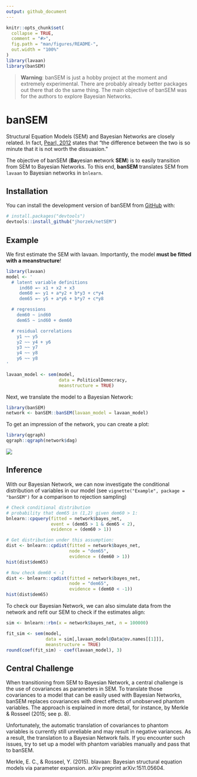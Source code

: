 ```yaml
---
output: github_document
---
```


<!-- README.md is generated from README.Rmd. Please edit that file -->

```r
knitr::opts_chunk$set(
  collapse = TRUE,
  comment = "#>",
  fig.path = "man/figures/README-",
  out.width = "100%"
)
library(lavaan)
library(banSEM)
```

> **Warning**: banSEM is just a hobby project at the moment and extremely experimental. 
There are probably already better packages out there that do the same thing. The main
objective of banSEM was for the authors to explore Bayesian Networks.

# banSEM

Structural Equation Models (SEM) and Bayesian Networks are closely related. In fact,
[Pearl, 2012](http://causality.cs.ucla.edu/blog/index.php/2012/12/07/on-structural-equations-versus-causal-bayes-networks/)
states that "the difference between the two is so minute that it is not worth the dissuasion."

The objective of banSEM (**Ba**yesian **n**etwork **SEM**) is to easily transition 
from SEM to Bayesian Networks. To this end, **banSEM** translates SEM from `lavaan` 
to Bayesian networks in `bnlearn`.

## Installation

You can install the development version of banSEM from [GitHub](https://github.com/jhorzek/banSEM/) with:

``` r
# install.packages("devtools")
devtools::install_github("jhorzek/netSEM")
```


## Example

We first estimate the SEM with lavaan. Importantly, the model **must be fitted
with a meanstructure**!

```r
library(lavaan)
model <- '
  # latent variable definitions
     ind60 =~ x1 + x2 + x3
     dem60 =~ y1 + a*y2 + b*y3 + c*y4
     dem65 =~ y5 + a*y6 + b*y7 + c*y8

  # regressions
    dem60 ~ ind60
    dem65 ~ ind60 + dem60

  # residual correlations
    y1 ~~ y5
    y2 ~~ y4 + y6
    y3 ~~ y7
    y4 ~~ y8
    y6 ~~ y8
'

lavaan_model <- sem(model,
                    data = PoliticalDemocracy,
                    meanstructure = TRUE)
```

Next, we translate the model to a Bayesian Network:

```r
library(banSEM)
network <- banSEM::banSEM(lavaan_model = lavaan_model)
```

To get an impression of the network, you can create a plot:

```r
library(qgraph)
qgraph::qgraph(network$dag)
```
![](man/figures/pol_dem_plot.png)

## Inference

With our Bayesian Network, we can now investigate the conditional distribution of
variables in our model (see `vignette("Example", package = "banSEM")` for a comparison
to rejection sampling)

```r
# Check conditional distribution
# probability that dem65 in (1,2) given dem60 > 1:
bnlearn::cpquery(fitted = network$bayes_net,
                 event = (dem65 > 1 & dem65 < 2),
                 evidence = (dem60 > 1))

# Get distribution under this assumption:
dist <- bnlearn::cpdist(fitted = network$bayes_net,
                        node = "dem65",
                        evidence = (dem60 > 1))
hist(dist$dem65)

# Now check dem60 < -1
dist <- bnlearn::cpdist(fitted = network$bayes_net,
                        node = "dem65",
                        evidence = (dem60 < -1))
hist(dist$dem65)
```

To check our Bayesian Network, we can also simulate data from the network 
and refit our SEM to check if the estimates align:
```r
sim <- bnlearn::rbn(x = network$bayes_net, n = 100000)

fit_sim <- sem(model,
               data = sim[,lavaan_model@Data@ov.names[[1]]],
               meanstructure = TRUE)
round(coef(fit_sim) - coef(lavaan_model), 3)
```

## Central Challenge 

When transitioning from SEM to Bayesian Network, a central challenge is the 
use of covariances as parameters in SEM. To translate those covariances to a model
that can be easily used with Bayesian Networks, banSEM replaces covariances with
direct effects of unobserved phantom variables. The approach is explained in
more detail, for instance, by Merkle & Rosseel (2015; see p. 8).

Unfortunately, the automatic translation of covariances to phantom variables is
currently still unreliable and may result in negative variances. As a result, the 
translation to a Bayesian Network fails. If you encounter such issues, try to set
up a model with phantom variables manually and pass that to banSEM.

Merkle, E. C., & Rosseel, Y. (2015). blavaan: Bayesian structural equation models
via parameter expansion. arXiv preprint arXiv:1511.05604.
